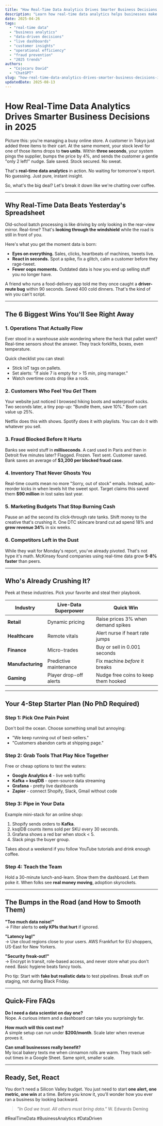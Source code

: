 ```yaml
---
title: "How Real-Time Data Analytics Drives Smarter Business Decisions in 2025"
description: "Learn how real-time data analytics helps businesses make faster, smarter decisions with simple steps, real examples, and zero tech headaches."
date: 2025-04-26
tags:
  - "real-time data"
  - "business analytics"
  - "data-driven decisions"
  - "live dashboards"
  - "customer insights"
  - "operational efficiency"
  - "fraud prevention"
  - "2025 trends"
authors:
  - "Cojocaru David"
  - "ChatGPT"
slug: "how-real-time-data-analytics-drives-smarter-business-decisions-in-2025"
updatedDate: 2025-08-13
---
```


# How Real-Time Data Analytics Drives Smarter Business Decisions in 2025

Picture this: you're managing a busy online store. A customer in Tokyo just added three items to their cart. At the same moment, your stock level for one of those items drops to **two units**. Within **three seconds**, your system pings the supplier, bumps the price by 4%, and sends the customer a gentle "only 2 left!" nudge. Sale saved. Stock secured. No sweat.

That's **real-time data analytics** in action. No waiting for tomorrow's report. No guessing. Just pure, instant insight.

So, what's the big deal? Let's break it down like we're chatting over coffee.

---

## Why Real-Time Data Beats Yesterday's Spreadsheet

Old-school batch processing is like driving by only looking in the rear-view mirror. Real-time? That's **looking through the windshield** while the road is still in front of you.

Here's what you get the moment data is born:

- **Eyes on everything.** Sales, clicks, heartbeats of machines, tweets live.
- **React in seconds.** Spot a spike, fix a glitch, calm a customer before they rage-tweet.
- **Fewer oops moments.** Outdated data is how you end up selling stuff you no longer have.

A friend who runs a food-delivery app told me they once caught a **driver-route bug** within 90 seconds. Saved 400 cold dinners. That's the kind of win you can't script.

---

## The 6 Biggest Wins You'll See Right Away

### 1. **Operations That Actually Flow**

Ever stood in a warehouse aisle wondering where the heck that pallet went? Real-time sensors shout the answer. They track forklifts, boxes, even temperature.

Quick checklist you can steal:

- Stick IoT tags on pallets.
- Set alerts: "If aisle 7 is empty for > 15 min, ping manager."
- Watch overtime costs drop like a rock.

### 2. **Customers Who Feel You *Get* Them**

Your website just noticed I browsed hiking boots and waterproof socks. Two seconds later, a tiny pop-up: "Bundle them, save 10%." Boom cart value up 25%.

Netflix does this with shows. Spotify does it with playlists. You can do it with whatever you sell.

### 3. **Fraud Blocked Before It Hurts**

Banks see weird stuff in **milliseconds**. A card used in Paris and then in Detroit five minutes later? Flagged. Frozen. Text sent. Customer saved. Bank saves an average of **$3,200 per blocked fraud case**.

### 4. **Inventory That Never Ghosts You**

Real-time counts mean no more "Sorry, out of stock" emails. Instead, auto-reorder kicks in when levels hit the sweet spot. Target claims this saved them **$90 million** in lost sales last year.

### 5. **Marketing Budgets That Stop Burning Cash**

Pause an ad the second its click-through rate tanks. Shift money to the creative that's crushing it. One DTC skincare brand cut ad spend 18% and **grew revenue 34%** in six weeks.

### 6. **Competitors Left in the Dust**

While they wait for Monday's report, you've already pivoted. That's not hype it's math. McKinsey found companies using real-time data grow **5-8% faster** than peers.

---

## Who's Already Crushing It?

Peek at these industries. Pick your favorite and steal their playbook.

| Industry | Live-Data Superpower | Quick Win |
|---|---|---|
| **Retail** | Dynamic pricing | Raise prices 3% when demand spikes |
| **Healthcare** | Remote vitals | Alert nurse if heart rate jumps |
| **Finance** | Micro-trades | Buy or sell in 0.001 seconds |
| **Manufacturing** | Predictive maintenance | Fix machine *before* it breaks |
| **Gaming** | Player drop-off alerts | Nudge free coins to keep them hooked |

---

## Your 4-Step Starter Plan (No PhD Required)

### Step 1: Pick **One** Pain Point
Don't boil the ocean. Choose something small but annoying:

- "We keep running out of best-sellers."
- "Customers abandon carts at shipping page."

### Step 2: Grab Tools That Play Nice Together
Free or cheap options to test the waters:

- **Google Analytics 4** - live web traffic
- **Kafka + ksqlDB** - open-source data streaming
- **Grafana** - pretty live dashboards
- **Zapier** - connect Shopify, Slack, Gmail without code

### Step 3: Pipe in Your Data
Example mini-stack for an online shop:

1. Shopify sends orders to **Kafka**.
2. ksqlDB counts items sold per SKU every 30 seconds.
3. Grafana shows a red bar when stock < 5.
4. Slack pings the buyer group.

Takes about a weekend if you follow YouTube tutorials and drink enough coffee.

### Step 4: Teach the Team
Hold a 30-minute lunch-and-learn. Show them the dashboard. Let them poke it. When folks see **real money moving**, adoption skyrockets.

---

## The Bumps in the Road (and How to Smooth Them)

**"Too much data noise!"**  
→ Filter alerts to **only KPIs that hurt** if ignored.

**"Latency lag!"**  
→ Use cloud regions close to your users. AWS Frankfurt for EU shoppers, US-East for New Yorkers.

**"Security freak-out!"**  
→ Encrypt in transit, role-based access, and never store what you don't need. Basic hygiene beats fancy tools.

Pro tip: Start with **fake but realistic data** to test pipelines. Break stuff on staging, not during Black Friday.

---

## Quick-Fire FAQs

**Do I need a data scientist on day one?**  
Nope. A curious intern and a dashboard can take you surprisingly far.

**How much will this cost me?**  
A simple setup can run under **$200/month**. Scale later when revenue proves it.

**Can small businesses really benefit?**  
My local bakery texts me when cinnamon rolls are warm. They track sell-out times in a Google Sheet. Same spirit, smaller scale.

---

## Ready, Set, React

You don't need a Silicon Valley budget. You just need to start **one alert, one metric, one win** at a time. Before you know it, you'll wonder how you ever ran a business by looking backward.

> _"In God we trust. All others must bring data."_   W. Edwards Deming

#RealTimeData #BusinessAnalytics #DataDriven